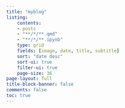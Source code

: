 ```yaml
---
title: "myblog"
listing:
    contents:
    - posts
    - "**/*/**.qmd"
    - "**/*/**.ipynb"
    type: grid
    fields: [image, date, title, subtitle]
    sort: "date desc"
    sort-ui: true
    filter-ui: true
    page-size: 36     
page-layout: full
title-block-banner: false
comments: false
toc: true
---
```



::: {#posts}
:::